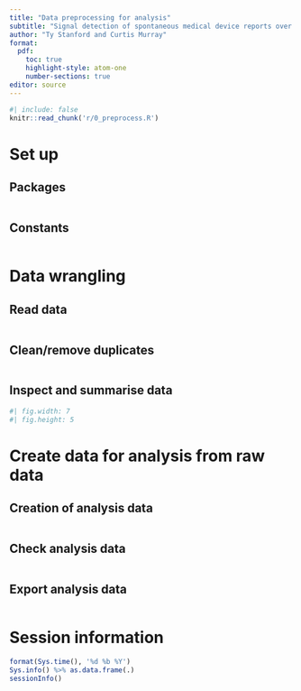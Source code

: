 ```yaml
---
title: "Data preprocessing for analysis"
subtitle: "Signal detection of spontaneous medical device reports over time"
author: "Ty Stanford and Curtis Murray"
format: 
  pdf:
    toc: true
    highlight-style: atom-one
    number-sections: true
editor: source
---
```



<!-- highlight-style supported themes: arrow, pygments, tango, espresso, zenburn, kate, monochrome, breezedark, haddock, atom-one, ayu, breeze, dracula, github, gruvbox, monokai, nord, oblivion, printing, radical, solarized, and vim. -->


```R
#| include: false
knitr::read_chunk('r/0_preprocess.R')
```


\newpage

# Set up

## Packages


```R
```

## Constants


```R
```


\newpage


# Data wrangling

## Read data


```R
```

## Clean/remove duplicates


```R
```



## Inspect and summarise data


```R
#| fig.width: 7
#| fig.height: 5
```

\newpage


# Create data for analysis from raw data

## Creation of analysis data


```R
```

## Check analysis data


```R
```

## Export analysis data


```R
```




\newpage

# Session information


```R
format(Sys.time(), '%d %b %Y')
Sys.info() %>% as.data.frame(.)
sessionInfo()
```





